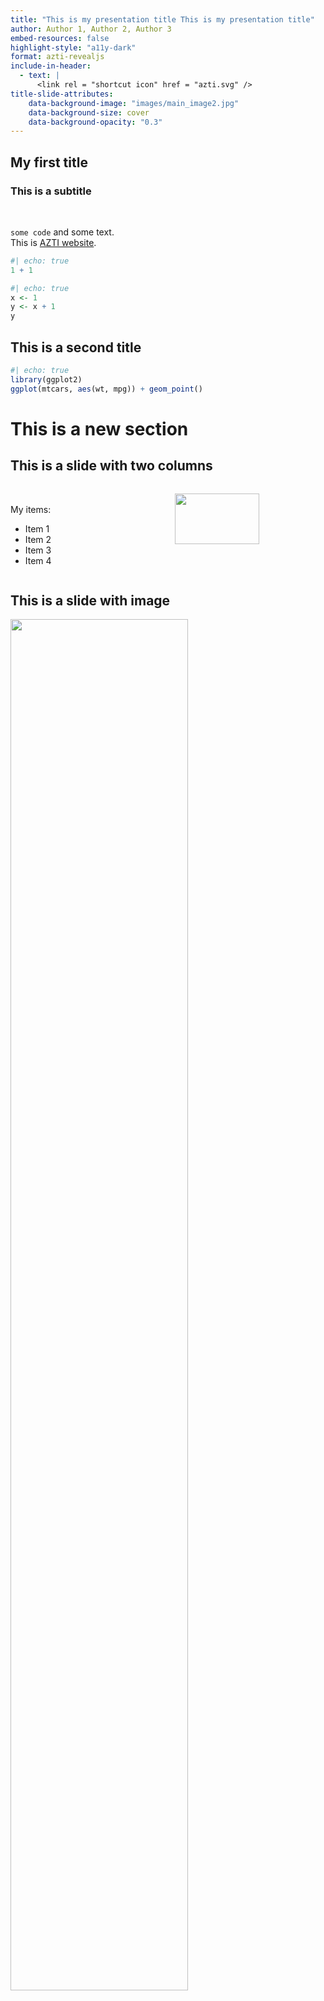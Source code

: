 ```yaml
---
title: "This is my presentation title This is my presentation title"
author: Author 1, Author 2, Author 3
embed-resources: false
highlight-style: "a11y-dark"
format: azti-revealjs
include-in-header:
  - text: |
      <link rel = "shortcut icon" href = "azti.svg" />
title-slide-attributes:
    data-background-image: "images/main_image2.jpg"
    data-background-size: cover
    data-background-opacity: "0.3"
---
```


## My first title

### This is a subtitle

<br>

`some code` and some text.  
This is [AZTI website](https://www.azti.es/).

```r
#| echo: true
1 + 1
```

```r
#| echo: true
x <- 1
y <- x + 1
y
```

## This is a second title

```r
#| echo: true
library(ggplot2)
ggplot(mtcars, aes(wt, mpg)) + geom_point()
```

# This is a new section {background-color='#FCDA01'}

## This is a slide with two columns

::: columns
::: {.column width="50%"}
<br> My items:

- Item 1
- Item 2
- Item 3
- Item 4
:::

::: {.column width="50%"}
![](images/example_1.jpg){fig-align="center" width="75%"}
:::

:::


## This is a slide with image

![](images/example_2.jpg){fig-align="center" width="75%"}

## New slide

With only text

# Thank you {background-color='black'}

<br>
<br>

![](images/__AZTI_secundario_BlancoAmarillo.png){fig-align="center" width="40%"}

::: sectionhead
[Contact:]{style="font-size:40px"} 
<br> 
[myemail\@azti.es](mailto:myemail@azti.es){style="font-size:40px"}
:::
